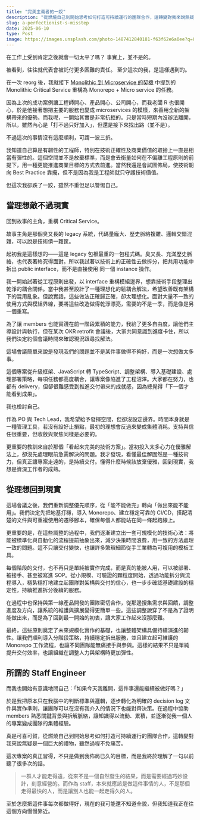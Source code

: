 ```yaml
---
title: "完美主義者的一跤"
description: "從燃燒自己到開始思考如何打造可持續運行的團隊合作，這轉變對我來說無疑是一個巨大的禮物，雖然過程不免痛苦。"
slug: a-perfectionist-s-misstep
date: 2025-06-10
type: Post
image: https://images.unsplash.com/photo-1487412840181-f63f62e6a0ee?q=80&w=1470&auto=format&fit=crop&ixlib=rb-4.1.0&ixid=M3wxMjA3fDB8MHxwaG90by1wYWdlfHx8fGVufDB8fHx8fA%3D%3D
---
```


在工作上受到肯定之後就會一切太平了嗎？
事實上，並不是的。

被看到，往往就代表會被託付更多困難的責任。
至少這次的我，是這樣遇到的。

<Spacer />

在一次 reorg 後，我就接下 [Monolithic 到 Microservice 的契機](/zh/posts/from-monolithic-to-microservice) 中提到的 Monolithic Critical Service 重構為 Monorepo + Micro service 的任務。

因為上次的成功案例讓工程師開心、產品開心、公司開心，而我老闆 R 也很開心，於是他接著想把主要的服務也變成 microservices 的模樣，來善用全新的架構帶來的優勢。而我呢，一開始其實是非常抗拒的。只是當時短期內沒辦法離開，所以，雖然內心是「打不過只好加入」，但還是接下來找出路（並不是）。

<Spacer />

不過這次的事情沒有這麼順利，可謂一波三折。

我知道自己算是有韌性的工程師，特別在技術正確性及商業價值的取捨上一直是相當有彈性的。這個空間並不是放棄標準，而是會去衡量如何在不偏離工程原則的前提下，用一種更能推進商業目標的方式去前進。當然我還是會試圖佈局，使技術朝向 Best Practice 靠攏，但不是因為我是工程師就只守護技術價值。

但這次我卻跌了一跤，雖然不重但足以警惕自己。

## 當理想敵不過現實

回到故事的主角，重構 Critical Service。

故事主角是那個臭又長的 legacy 系統，代碼量龐大、歷史脈絡複雜、邏輯交錯混雜，可以說是技術債一籮筐。

<Spacer />

起初我是這樣想的——這是 legacy 包袱最重的一包程式碼。臭又長、充滿歷史脈絡，也代表著終究得面對。所以我試著以技術上的正確性去做拆分，把共用功能中拆出 public interface，而不是直接使用 同一個 instance 操作。

我一開始試著從工程原則出發，以 interface 重構模組邊界，想靠技術手段整理出乾淨的耦合關係。當中我甚至設計了一種理想化的鬆耦合解法，希望改善既有架構下的混用亂象。但說實話，這些做法正確歸正確，卻太理想化。面對大量不一致的使用方式與模組界線，要將這些改造做得乾淨漂亮，需要的不是一季，而是像是另一個重寫。

<Spacer />

為了讓 members 也能實踐在前一階段累積的能力，我給了更多自由度，讓他們主導設計與執行，但在某次 OKR retrofit 會議後，大家共同意識到進度卡住，所以我們決定約個會議時間來確認現況跟尋找解法。

這場會議簡單來說是發現我們的問題並不是某件事做得不夠好，而是一次想做太多事。

這個專案從升級框架、JavaScript 轉 TypeScript、調整架構、導入基礎建設、處理部署策略，每項任務都高度耦合，讓專案像陷進了工程沼澤。大家都在努力，也都有 delivery，但卻很難感受到推進交付帶來的成就感，因為總覺得「下一個才能看到成果」。

<Spacer />

我也檢討自己。

作為 PO 與 Tech Lead，我希望給予發揮空間，但卻沒設定邊界。時間本身就是一種管理工具，若沒有設好止損點，最初的理想會反過來變成集體消耗。支持與信任很重要，但收斂與聚焦同樣是必要的。

更重要的教訓來自於那個「看起來完美的技術方案」。當初投入太多心力在優雅解法上，卻沒先處理眼前急需解決的問題。我才發現，看懂最佳解固然是一種技術力，但真正讓專案走遠的，是持續交付。懂得什麼時候該放棄優雅，回到現實，我想是資深工作者的成熟。

## 從理想回到現實

這場會議之後，我們重新調整優先順序，從「能不能做完」轉向「做出來能不能用」。我們決定先把地基打穩，導入 Monorepo、建立穩定可靠的 CI/CD，搭配清楚的文件與可重複使用的遷移腳本，確保每個人都能站在同一條起跑線上。

更重要的是，在這些調整的過程中，我們逐漸建立出一套可規模化的技術心法：將能被標準化與自動化的流程提前抽象出來，減少決策時間浪費，用一致的方法處理一致的問題。這不只讓交付變快，也讓許多繁瑣細節從手工業轉為可複用的模板工具。

<Spacer />

每個階段的交付，也不再只是單純被實作完成，而是真的能被人用，可以被部署、被接手、甚至被寫進 SOP。從小規模、可驗證的顆粒度開始，透過功能拆分與流程導入，穩紮穩打地建立起團隊對架構與交付的信心，也一步步確認基礎建設的穩定性，持續推進拆分後續的服務。

在過程中也保持與第一線產品開發的團隊密切合作，從那邊搜集需求與回饋，調整進度及方向，讓系統的維護與擴展變得更簡單一些。這些調整說穿了不是為了證明能做出來，而是為了回到最一開始的初衷，讓大家工作起來沒那麼難。

最終，這些原則奠定了未來規模化實作的基礎，也讓整體架構具備持續演進的韌性。讓我們順利導入分階段策略，持續穩定拆出服務，並且建立起可維護的 Monorepo 工作流程，也讓不同團隊能無痛接手與參與。這樣的結果不只是單純提升交付效率，也讓組織在調整人力與架構時更加彈性。

## 所謂的 Staff Engineer

而我也開始有意識地問自己：「如果今天我離開，這件事還能繼續被做好嗎？」

<Spacer />

於是我把原本只在我腦中的判斷標準與邏輯，逐步轉化為明確的 decision log 文件與實作準則，讓團隊可以在沒有我介入的情況下也能對齊決策。在過程中協助 members 熟悉關鍵背景與拆解脈絡，讓知識得以流動、累積，並逐漸從我一個人的專案變成團隊的集體經驗。

真是可喜可賀，從燃燒自己到開始思考如何打造可持續運行的團隊合作，這轉變對我來說無疑是一個巨大的禮物，雖然過程不免痛苦。

<Spacer />

這次專案的真正習得，不只是做到我佈局已久的目標，而是我終於理解了一句以前聽了很多次的話。

> 一群人才能走得遠，從來不是一個自然發生的結果，而是需要經過巧妙設計，刻意經營的。而作為 staff，本來就應該是做這件事情的人，不是那個走得最快的人，而是讓別人也能一起走得久的人。

至於怎麼把這件事每次都做得好，現在的我可能還不知道全貌，但我知道我正在往這個方向慢慢靠近。
